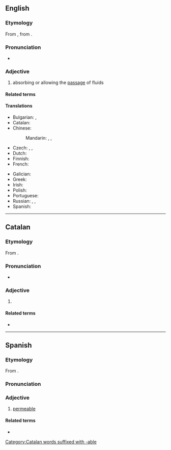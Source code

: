 {{also|perméable}}
==English==

===Etymology===
{{root|en|ine-pro|*mey- (change)}}
From {{bor|en|frm|perméable}}, from {{der|en|la|permeābilis}}.

===Pronunciation===
* {{IPA|en|/ˈpɜː(ɹ)miəbəl/}}
{{rfap|en}}

===Adjective===
{{en-adj}}

# absorbing or allowing the [[passage]] of fluids
#: {{ux|en|Rainwater sinks through '''permeable''' rock to form an underground reservoir.}}
#: {{syn|en|water-permeable}}
#: {{ant|en|impermeable}}

====Related terms====
{{rel2
|en|permeability
|nonpermeable
}}

====Translations====
{{trans-top|that absorbs or allows the passage of fluids}}
* Bulgarian: {{t|bg|пропусклив}}, {{t+|bg|промокаем}}
* Catalan: {{t+|ca|permeable}}
* Chinese:
*: Mandarin: {{t|cmn|[[可]][[滲透]][[的]]}}, {{t|cmn|[[可]][[渗透]][[的]]|tr=kě shèntòu de}}, {{t|cmn|[[透水]][[的]]|tr=tòushuǐ de}}
* Czech: {{t|cs|savý}}, {{t|cs|propustný}}, {{t|cs|prostupný}}
* Dutch: {{t+|nl|doordringbaar}}
* Finnish: {{t+|fi|läpäisevä}}
* French: {{t+|fr|perméable|m|f}}
{{trans-mid}}
* Galician: {{t+|gl|permeable|m|f}}
* Greek: {{t+|el|διαπερατός|m}}
* Irish: {{t|ga|tréscaoilteach}}
* Polish: {{t+|pl|przemakalny}}
* Portuguese: {{t+|pt|permeável}}
* Russian: {{t+|ru|проницаемый}}, {{t+|ru|пропускающий}}, {{t+|ru|дышащий}}
* Spanish: {{t|es|permeable}}
{{trans-bottom}}

----

==Catalan==

===Etymology===
From {{der|ca|la|permeābilis}}.

===Pronunciation===
* {{ca-IPA}}

===Adjective===
{{ca-adj|mf}}

# {{l|en|permeable}}
#: {{ant|ca|impermeable}}

====Related terms====
* {{l|ca|permeabilitat}}

[[Category:Catalan words suffixed with -able]]

----

==Spanish==

===Etymology===
From {{der|es|la|permeābilis}}.

===Pronunciation===
{{es-IPA}}

===Adjective===
{{es-adj}}

# [[#English|permeable]]
#: {{ant|es|impermeable}}

====Related terms====
* {{l|es|permeabilidad}}